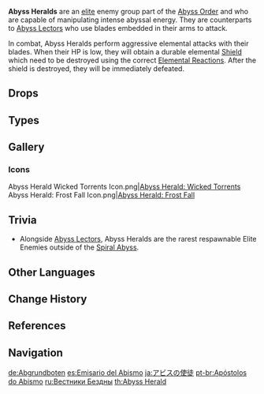 {{Terminology Infobox
|image        = Enemy Abyss Herald Wicked Torrents.png
|type         = Enemy Groups
|type2        = The Abyss
|type3        = Abyss Order
}}
'''Abyss Heralds''' are an [[Elite Enemy|elite]] enemy group part of the [[Abyss Order]] and who are capable of manipulating intense abyssal energy. They are counterparts to [[Abyss Lectors]] who use blades embedded in their arms to attack.

In combat, Abyss Heralds perform aggressive elemental attacks with their blades. When their HP is low, they will obtain a durable elemental [[Shield/Enemy|Shield]] which need to be destroyed using the correct [[Elemental Reaction]]s. After the shield is destroyed, they will be immediately defeated.

==Drops==
{{Drops Table|type=Abyss Heralds}}

==Types==
{{Enemies by Category List|Abyss Heralds}}

==Gallery==
===Icons===
<gallery>
Abyss Herald Wicked Torrents Icon.png|[[Abyss Herald: Wicked Torrents]]
Abyss Herald: Frost Fall Icon.png|[[Abyss Herald: Frost Fall]]
</gallery>

==Trivia==
* Alongside [[Abyss Lector]]s, Abyss Heralds are the rarest respawnable Elite Enemies outside of the [[Spiral Abyss]].

==Other Languages==
{{Other Languages
|en      = Abyss Herald
|zhs     = 深渊使徒
|zhs_rm  = Shēnyuān Shǐtú
|zht     = 深淵使徒
|zht_rm  = Shēnyuān Shǐtú
|zh_tl   = Abyss Apostle
|ja      = アビスの{{Rubi|使|し|徒|と}}
|ja_rm   = Abisu no Shito<ref>{{Ref/Quest|Involuntary Sacrifice|note=Japanese Voice-Over}}</ref>
|ja_tl   = Apostle of the Abyss
|ko      = {{tt|심연|深淵}} {{tt|사도|使徒}}
|ko_tl   = Abyss Apostle
|es      = Emisario del Abismo
|es_tl   = Abyss Emissary
|fr      = Apôtre de l'Abîme
|fr_tl   = Abyss Apostle
|ru      = Вестник Бездны
|ru_tl   = Abyss Herald
|th      = Abyss Herald
|vi      = {{tt|Sứ Đồ|使徒}} {{tt|Vực|域}} Sâu
|vi_tl   = Abyss Apostle
|de      = Abgrundbote
|de_tl   = Abyss Herald
|id      = Abyss Herald
|pt      = Apóstolo do Abismo
|pt_tl   = Abyss Apostle
|tr      = Hiçliğin Habercisi
|tr_tl   = Herald of Abyss
|it      = Apostolo dell'Abisso
|it_tl   = 
}}

==Change History==
{{Change History|1.4}}

==References==
{{Reflist|1}}

==Navigation==
{{Enemy Navbox|type=Elite}}

[[de:Abgrundboten]]
[[es:Emisario del Abismo]]
[[ja:アビスの使徒]]
[[pt-br:Apóstolos do Abismo]]
[[ru:Вестники Бездны]]
[[th:Abyss Herald]]
